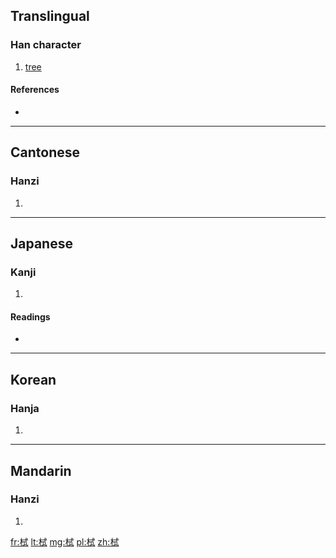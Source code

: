 ==Translingual==

===Han character===
{{Han char|rn=75|rad=木|as=06|sn=10|four=4394<sub>0</sub>|canj=木戈心一 (DIPM)}}

# [[tree]]

====References====
* {{Han ref|kx=0524.100|dkj=14748|dj=0912.110|hdz=21192.070|uh=683B|ud=26683|bh=D1DE|bd=53726}}

----

==Cantonese==

===Hanzi===
{{yue-hanzi|jyut=|y=chik1}}

# {{defn|lang=yue|sort=木06}}

----

==Japanese==

===Kanji===
{{ja-kanji|grade=|rs=木06}}

# {{defn|lang=ja|sort=木06}}

====Readings====
* {{ja-readings|on=[[ちょく]] (choku), [[ちき]] (chiki), [[しょく]] (shoku), [[しき]] (shiki)|kun=}}

----

==Korean==

===Hanja===
{{ko-hanja|hangeul=식|eumhun=|rv=sik|mr=sik|y=sik}}

# {{defn|lang=ko|sort=木06}}

----

==Mandarin==

===Hanzi===
{{cmn-hanzi|pin=[[chì]] ([[chi4]])|wg=ch'ih<sup>4</sup>}}

# {{defn|lang=cmn|sort=木06}}

[[fr:栻]]
[[lt:栻]]
[[mg:栻]]
[[pl:栻]]
[[zh:栻]]